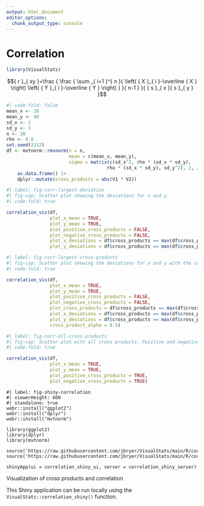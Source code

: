 ```yaml
---
output: html_document
editor_options: 
  chunk_output_type: console
---
```

# Correlation

```r
library(VisualStats)
```



$${ r }_{ xy }=\frac { \frac { \sum _{ i=1 }^{ n }{ \left( { X }_{ i }-\overline { X }  \right) \left( { Y }_{ i }-\overline { Y }  \right)  }  }{ n-1 }  }{ { s }_{ x }{ s }_{ y } }$$


```r
#| code-fold: false
mean_x <- 20
mean_y <- 40
sd_x <- 2
sd_y <- 3
n <- 30
rho <- 0.8
set.seed(2112)
df <- mvtnorm::rmvnorm(n = n,
					   mean = c(mean_x, mean_y),
					   sigma = matrix(c(sd_x^2, rho * (sd_x * sd_y),
					   				 rho * (sd_x * sd_y), sd_y^2), 2, 2)) |>
	as.data.frame() |>
	dplyr::mutate(cross_products = abs(V1 * V2))
```

```r
#| label: fig-corr-largest-deviation
#| fig-cap: Scatter plot showing the deviations for x and y.
#| code-fold: true

correlation_vis(df,
				plot_x_mean = TRUE,
				plot_y_mean = TRUE,
				plot_positive_cross_products = FALSE,
				plot_negative_cross_products = FALSE,
				plot_x_deviations = df$cross_products == max(df$cross_products),
				plot_y_deviations = df$cross_products == max(df$cross_products))
```

```r
#| label: fig-corr-largest-cross-products
#| fig-cap: Scatter plot showing the deviations for x and y with the cross product represented as the area of the yellow rectangle.
#| code-fold: true

correlation_vis(df,
				plot_x_mean = TRUE,
				plot_y_mean = TRUE,
				plot_positive_cross_products = FALSE,
				plot_negative_cross_products = FALSE,
				plot_cross_products = df$cross_products == max(df$cross_products),
				plot_x_deviations = df$cross_products == max(df$cross_products),
				plot_y_deviations = df$cross_products == max(df$cross_products),
				cross_product_alpha = 0.5)
```


```r
#| label: fig-corr-all-cross-products
#| fig-cap: Scatter plot with all cross products. Positive and negative cross products are represented by blue and red rectangles, respectively.
#| code-fold: true

correlation_vis(df,
				plot_x_mean = TRUE,
				plot_y_mean = TRUE,
				plot_positive_cross_products = TRUE,
				plot_negative_cross_products = TRUE)
```




::: {#fig-shiny-correlation}

::: {.figure-content}

```shinylive-r
#| label: fig-shiny-correlation
#| viewerHeight: 600
#| standalone: true
webr::install("ggplot2")
webr::install("dplyr")
webr::install("mvtnorm")

library(ggplot2)
library(dplyr)
library(mvtnorm)

source('https://raw.githubusercontent.com/jbryer/VisualStats/main/R/correlation_vis.R')
source('https://raw.githubusercontent.com/jbryer/VisualStats/main/R/correlation_shiny.R')

shinyApp(ui = correlation_shiny_ui, server = correlation_shiny_server)
```

:::

Visualization of cross products and correlation

:::

This Shiny application can be run locally using the `VisualStats::correlation_shiny()` function.
